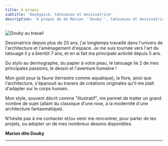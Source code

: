 ```yaml
---
title: À propos
subtitle: 'Doukypick, tatoueuse et dessinatrice'
description: 'À propos de de Marion ''Douky'', tatoueuse et dessinatrice et avis Google'
---
```


<Image width="md" src="/images/Jean-Mac_sans titre-05102025-1-2.jpg" alt="Douky au travail " class="" sizes="" alignment="left" border={true} />

Dessinatrice depuis plus de 20 ans, j'ai longtemps travaillé dans l'univers de l'architecture
et l'aménagement d'espace. Je me suis tournée vers l'art du tatouage il y a bientôt 7 ans, et
en ai fait ma principale activité depuis 5 ans.

Du stylo au dermographe, du papier à votre peau, le tatouage lie 2 de mes principales
passions, le dessin et l'aventure humaine !

Mon goût pour la faune (terrestre comme aquatique), la flore, ainsi que l'architecture,
s'épanouit au travers de créations originales qu'il me plaît d'adapter sur le corps humain.

Mon style, souvent décrit comme "illustratif", me permet de traiter un grand nombre de sujet
(allant du classique d'une rose, à la modernité d'une architecture fantasmatique).

N'hésite pas à me contacter et/ou venir me rencontrer, pour parler de tes projets, ou
adopter un de mes nombreux dessins disponibles.

**Marion dite Douky**

***

<GoogleReviews title="Les avis Google" />
